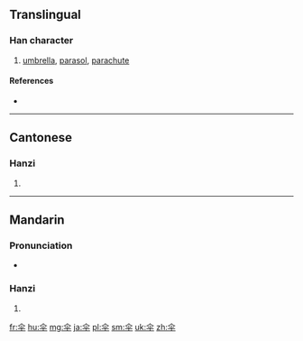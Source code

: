 {{also|傘}}
==Translingual==

===Han character===
{{Han char|rn=9|rad=人|as=04|sn=6|four=|canj=人火十 (OFJ)}}

# [[umbrella]], [[parasol]], [[parachute]]

====References====
* {{Han ref|kx=0096.121|hdz=10117.100|uh=4F1E|ud=20254}}

----

==Cantonese==

===Hanzi===
{{yue-hanzi|jyut=|y=saan3|tra=傘}}

# {{defn|lang=yue|sort=人04}}

----

==Mandarin==

===Pronunciation===
* {{audio|Zh-san.ogg|Audio|lang=cmn}}

===Hanzi===
{{cmn-hanzi|tra=傘|pin=[[sǎn]] ([[san3]]), [[zhuàn]] ([[zhuan4]])|wg=san<sup>3</sup>, chuan<sup>4</sup>}}

# {{defn|lang=cmn|sort=人04}}

[[fr:伞]]
[[hu:伞]]
[[mg:伞]]
[[ja:伞]]
[[pl:伞]]
[[sm:伞]]
[[uk:伞]]
[[zh:伞]]